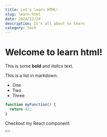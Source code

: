 ```yaml
---
title: Let's learn HTML!
slug: learn-html
date: 2024/12/24
description: It's all about to learn
category: tech
---
```


# Welcome to learn html!

This is some **bold** and _italics_ text.

This is a list in markdown:

- One
- Two
- Three

```js
function myFunction() {
  return 42;
}
```

Checkout my React component:

<Button />
<SuccessAlert text="Free Download Alert Triangle 15 SVG vector file in monocolor and multicolor type for Sketch and Figma from Alert Triangle 15 Vectors svg vector collection. Alert Triangle 15 Vectors SVG" />
<ErrorAlert text="Free Download Alert Triangle 15 SVG vector file in monocolor and multicolor type for Sketch and Figma from Alert Triangle 15 Vectors svg vector collection. Alert Triangle 15 Vectors SVG" />
<WarningAlert text="Free Download Alert Triangle 15 SVG vector file in monocolor and multicolor type for Sketch and Figma from Alert Triangle 15 Vectors svg vector collection. Alert Triangle 15 Vectors SVG" />
<InfoAlert text="Free Download Alert Triangle 15 SVG vector file in monocolor and multicolor type for Sketch and Figma from Alert Triangle 15 Vectors svg vector collection. Alert Triangle 15 Vectors SVG" />
